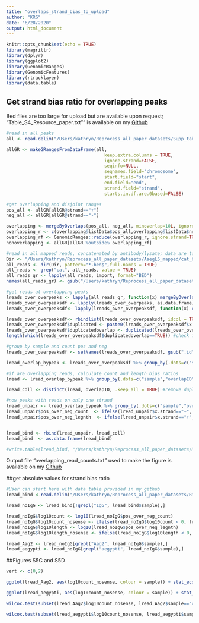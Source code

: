```yaml
---
title: "overlaps_strand_bias_to_upload"
author: "KRG"
date: "6/28/2020"
output: html_document
---
```


```r
knitr::opts_chunk$set(echo = TRUE)
library(magrittr)
library(dplyr)
library(ggplot2)
library(GenomicRanges)
library(GenomicFeatures)
library(rtracklayer)
library(data.table)
```

## Get strand bias ratio for overlapping peaks

Bed files are too large for upload but are available upon request; "Table_S4_Resource_paper.txt"" is available on my [Github](https://github.com/kathrynrozengagnon/AGOCLIP_2020)
```r
#read in all peaks
all <- read.delim("/Users/kathryn/Reprocess_all_paper_datasets/Supp_tables/Table_S4_Resource_paper.txt", sep = "\t", header = TRUE)

allGR <- makeGRangesFromDataFrame(all,
                                     keep.extra.columns = TRUE,
                                     ignore.strand=FALSE,
                                     seqinfo=NULL,
                                     seqnames.field="chromosome",
                                     start.field="start",
                                     end.field="end",
                                     strand.field="strand",
                                     starts.in.df.are.0based=FALSE)

#get overlapping and disjoint ranges
pos_all <- allGR[allGR@strand=="+"]
neg_all <- allGR[allGR@strand=="-"]

overlapping <- mergeByOverlaps(pos_all, neg_all, minoverlap=10L, ignore.strand = TRUE)
overlapping_r <- c(overlapping@listData$pos_all,overlapping@listData$neg_all)   
overlapping_rf <- GenomicRanges::reduce(overlapping_r, ignore.strand=TRUE) #just giving region with overlap
nonoverlapping <- allGR[allGR %outside% overlapping_rf]

#read in all mapped reads, concatenated by antibody/lysate; data are too large to upload to github; available upon request or raw unprocessed reads can be obtained at GEO accession GSE157168
Dir <- "/Users/kathryn/Reprocess_all_paper_datasets/AaegL5_mapped/cat_beds"
all_reads <- dir(Dir, pattern="*.bed$",full.names = TRUE)
all_reads <- grep("cat", all_reads, value = TRUE)
all_reads_gr <- lapply(all_reads, import, format="BED")
names(all_reads_gr) <- gsub("/Users/kathryn/Reprocess_all_paper_datasets/AaegL5_mapped/cat_beds/", "", all_reads)

#get reads at overlapping peaks
lreads_over_overpeaks <- lapply(all_reads_gr, function(x) mergeByOverlaps(x, overlapping_rf, ignore.strand=TRUE))
lreads_over_overpeaksdf <- lapply(lreads_over_overpeaks, as.data.frame)
lreads_over_overpeaksdf<- lapply(lreads_over_overpeaksdf, function(x) cbind(x, overlapID = paste0(x$overlapping_rf.seqnames, ":", x$overlapping_rf.start,"_", x$overlapping_rf.end)))

lreads_over_overpeaksdf<- rbindlist(lreads_over_overpeaksdf, idcol = TRUE)
lreads_over_overpeaksdf$duplicated <- paste0(lreads_over_overpeaksdf$x.name, "_", lreads_over_overpeaksdf$overlapID, "_", lreads_over_overpeaksdf$.id)
lreads_over_overpeaksdf$duplicatedoverlap <- duplicated(lreads_over_overpeaksdf$duplicated)
length(which(lreads_over_overpeaksdf$duplicatedoverlap==TRUE)) #check for duplicates; good, 0 

#group by sample and count pos and neg 
lreads_over_overpeaksdf <- setNames(lreads_over_overpeaksdf, gsub(".id", "sample", colnames(lreads_over_overpeaksdf )))

lread_overlap_bypeak <- lreads_over_overpeaksdf %>% group_by(.dots=c("sample","x.strand", "overlapID")) %>% summarize(count = n(),total_length = sum(x.sampleth))

#if are overlapping reads, calculate count and length bias ratios
lread <- lread_overlap_bypeak %>% group_by(.dots=c("sample","overlapID")) %>% filter(n()==2) %>% group_by(.dots=c("sample","overlapID")) %>% mutate(pos_over_neg_count = ((subset(count, x.strand=="+"))/(subset(count, x.strand=="-"))), pos_over_neg_legnth = ((subset(total_length, x.strand=="+"))/(subset(total_length, x.strand=="-"))))

lread_coll <- distinct(lread, overlapID, .keep_all = TRUE) #remove duplicate entries because have one positive and one negative read entry for each peak with the same count and length ratios

#now peaks with reads on only one strand
lread_unpair <- lread_overlap_bypeak %>% group_by(.dots=c("sample","overlapID")) %>% filter(n()==1) %>% group_by(.dots=c("sample","overlapID"))   
lread_unpair$pos_over_neg_count  <- ifelse(lread_unpair$x.strand=="+", as.numeric(paste0(lread_unpair$count)), as.numeric(1/lread_unpair$count))
lread_unpair$pos_over_neg_legnth  <- ifelse(lread_unpair$x.strand=="+", as.numeric(paste0(lread_unpair$total_length)), as.numeric(1/lread_unpair$total_length))


lread_bind <- rbind(lread_unpair, lread_coll)
lread_bind  <- as.data.frame(lread_bind)

#write.table(lread_bind, "/Users/kathryn/Reprocess_all_paper_datasets/Rmds_to_upload/To_upload/overlapping_read_counts.txt", col.names = TRUE,row.names = FALSE, quote  = FALSE, sep  = "\t")
```
Output file "overlapping_read_counts.txt" used to make the figure is available on my [Github](https://github.com/kathrynrozengagnon/AGOCLIP_2020)

##get absolute values for strand bias ratio

```r
#User can start here with data table provided in my github
lread_bind <-read.delim("/Users/kathryn/Reprocess_all_paper_datasets/Rmds_to_upload/overlapping_read_counts.txt",  header = TRUE, stringsAsFactors = FALSE, sep= "\t")

lread_noIgG <- lread_bind[!grepl("IgG", lread_bind$sample),]

lread_noIgG$log10count <- log10(lread_noIgG$pos_over_neg_count)
lread_noIgG$log10count_nosense <- ifelse(lread_noIgG$log10count < 0, lread_noIgG$log10count * -1, lread_noIgG$log10count * 1)
lread_noIgG$log10length <- log10(lread_noIgG$pos_over_neg_legnth)
lread_noIgG$log10length_nosense <- ifelse(lread_noIgG$log10length < 0, lread_noIgG$log10length * -1, lread_noIgG$log10length * 1)

lread_Aag2 <- lread_noIgG[grepl("Aag2", lread_noIgG$sample),]
lread_aegypti <- lread_noIgG[grepl("aegypti", lread_noIgG$sample),]
```

##Figures S5C and S5D

```r
vert <- c(0,2)

ggplot(lread_Aag2, aes(log10count_nosense, colour = sample)) + stat_ecdf() + scale_colour_manual(values=c("#1B0B80", "#8A0F09")) + theme_bw() + geom_vline(xintercept =vert, linetype="dashed") + xlim(0, 4)

ggplot(lread_aegypti, aes(log10count_nosense, colour = sample)) + stat_ecdf() + scale_colour_manual(values=c("#3360A9", "#FA0F0C")) + theme_bw() + geom_vline(xintercept =vert, linetype="dashed") + xlim(0, 5)

wilcox.test(subset(lread_Aag2$log10count_nosense, lread_Aag2$sample=="cat_Aag2Ago1.bed"), subset(lread_Aag2$log10count_nosense, lread_Aag2$sample=="cat_Aag2Ago2.bed"),alternative = c("g"))

wilcox.test(subset(lread_aegypti$log10count_nosense, lread_aegypti$sample=="cat_aegyptiAgo1.bed"), subset(lread_aegypti$log10count_nosense, lread_aegypti$sample=="cat_aegyptiAgo2.bed"),alternative = c("g"))

```
